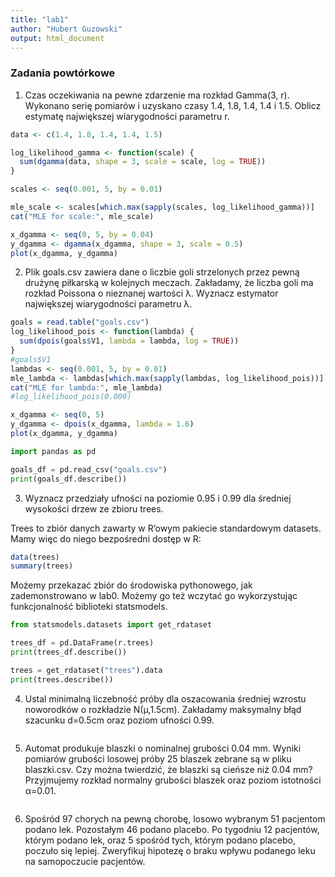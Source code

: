 ```yaml
---
title: "lab1"
author: "Hubert Guzowski"
output: html_document
---
```


### Zadania powtórkowe

1.  Czas oczekiwania na pewne zdarzenie ma rozkład Gamma(3, r). Wykonano serię pomiarów i uzyskano czasy 1.4, 1.8, 1.4, 1.4 i 1.5. Oblicz estymatę największej wiarygodności parametru r.

```r

data <- c(1.4, 1.8, 1.4, 1.4, 1.5)

log_likelihood_gamma <- function(scale) {
  sum(dgamma(data, shape = 3, scale = scale, log = TRUE))
}

scales <- seq(0.001, 5, by = 0.01)

mle_scale <- scales[which.max(sapply(scales, log_likelihood_gamma))]
cat("MLE for scale:", mle_scale)

```

```r
x_dgamma <- seq(0, 5, by = 0.04) 
y_dgamma <- dgamma(x_dgamma, shape = 3, scale = 0.5)
plot(x_dgamma, y_dgamma)
```

2.  Plik goals.csv zawiera dane o liczbie goli strzelonych przez pewną drużynę piłkarską w kolejnych meczach. Zakładamy, że liczba goli ma rozkład Poissona o nieznanej wartości λ. Wyznacz estymator największej wiarygodności parametru λ.

```r
goals = read.table("goals.csv")
log_likelihood_pois <- function(lambda) {
  sum(dpois(goals$V1, lambda = lambda, log = TRUE))
}
#goals$V1
lambdas <- seq(0.001, 5, by = 0.01)
mle_lambda <- lambdas[which.max(sapply(lambdas, log_likelihood_pois))]
cat("MLE for lambda:", mle_lambda)
#log_likelihood_pois(0.000)
```

```r
x_dgamma <- seq(0, 5) 
y_dgamma <- dpois(x_dgamma, lambda = 1.6)
plot(x_dgamma, y_dgamma)
```

```python
import pandas as pd

goals_df = pd.read_csv("goals.csv")
print(goals_df.describe())
```

3.  Wyznacz przedziały ufności na poziomie 0.95 i 0.99 dla średniej wysokości drzew ze zbioru trees.

Trees to zbiór danych zawarty w R'owym pakiecie standardowym datasets.
Mamy więc do niego bezpośredni dostęp w R:

```r
data(trees)
summary(trees)
```

Możemy przekazać zbiór do środowiska pythonowego, jak zademonstrowano w lab0.
Możemy go też wczytać go wykorzystując funkcjonalność biblioteki statsmodels.

```python
from statsmodels.datasets import get_rdataset

trees_df = pd.DataFrame(r.trees)
print(trees_df.describe())

trees = get_rdataset("trees").data
print(trees.describe())
```

4.  Ustal minimalną liczebność próby dla oszacowania średniej wzrostu noworodków o rozkładzie N(μ,1.5cm). Zakładamy maksymalny błąd szacunku d=0.5cm oraz poziom ufności 0.99.

```         
```

5.  Automat produkuje blaszki o nominalnej grubości 0.04 mm. Wyniki pomiarów grubości losowej próby 25 blaszek zebrane są w pliku blaszki.csv. Czy można twierdzić, że blaszki są cieńsze niż 0.04 mm? Przyjmujemy rozkład normalny grubości blaszek oraz poziom istotności α=0.01.

```         
```

6.  Spośród 97 chorych na pewną chorobę, losowo wybranym 51 pacjentom podano lek. Pozostałym 46 podano placebo. Po tygodniu 12 pacjentów, którym podano lek, oraz 5 spośród tych, którym podano placebo, poczuło się lepiej. Zweryfikuj hipotezę o braku wpływu podanego leku na samopoczucie pacjentów.

```         
```
